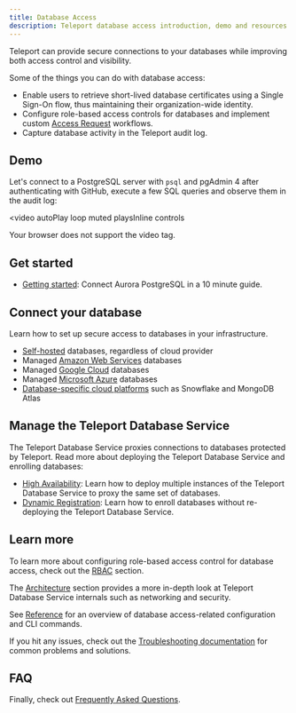 ```yaml
---
title: Database Access
description: Teleport database access introduction, demo and resources.
---
```


Teleport can provide secure connections to your databases while improving both
access control and visibility.

Some of the things you can do with database access:

- Enable users to retrieve short-lived database certificates using a Single Sign-On
  flow, thus maintaining their organization-wide identity.
- Configure role-based access controls for databases and implement custom
  [Access Request](../access-controls/access-requests.mdx) workflows.
- Capture database activity in the Teleport audit log.

## Demo

Let's connect to a PostgreSQL server with `psql` and pgAdmin 4 after authenticating
with GitHub, execute a few SQL queries and observe them in the audit log:

<video
  autoPlay
  loop
  muted
  playsInline
  controls
>
  <source
    src="../../img/database-access/dbaccessdemo.mp4"
    type="video/mp4"
  />

  <source
    src="../../img/database-access/dbaccessdemo.webm"
    type="video/webm"
  />

  Your browser does not support the video tag.
</video>

## Get started

- [Getting started](./getting-started.mdx): Connect Aurora PostgreSQL in a 10
  minute guide.

## Connect your database

Learn how to set up secure access to databases in your infrastructure.

- [Self-hosted](./enroll-self-hosted-databases.mdx) databases, regardless of
  cloud provider
- Managed [Amazon Web Services](./enroll-aws-databases.mdx) databases
- Managed [Google Cloud](./enroll-google-cloud-databases.mdx) databases
- Managed [Microsoft Azure](./enroll-azure-databases.mdx) databases
- [Database-specific cloud platforms](./enroll-managed-databases.mdx) such as
  Snowflake and MongoDB Atlas

## Manage the Teleport Database Service

The Teleport Database Service proxies connections to databases protected by
Teleport. Read more about deploying the Teleport Database Service and
enrolling databases:

- [High Availability](./database-access/guides/ha.mdx): Learn how to deploy
  multiple instances of the Teleport Database Service to proxy the same set of
  databases.
- [Dynamic Registration](./guides/dynamic-registration.mdx): Learn how to enroll
  databases without re-deploying the Teleport Database Service.

## Learn more

To learn more about configuring role-based access control for database access,
check out the [RBAC](./rbac.mdx) section.

The [Architecture](./architecture.mdx) section provides a more in-depth look at
Teleport Database Service internals such as networking and security.

See [Reference](./reference.mdx) for an overview of
database access-related configuration and CLI commands.

If you hit any issues, check out the [Troubleshooting
documentation](./troubleshooting.mdx) for common problems and solutions.

## FAQ

Finally, check out [Frequently Asked Questions](./faq.mdx).
